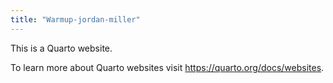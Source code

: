 ```yaml
---
title: "Warmup-jordan-miller"
---
```


This is a Quarto website.

To learn more about Quarto websites visit <https://quarto.org/docs/websites>.

